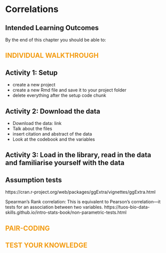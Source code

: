 # Correlations {#sec-cor}

## Intended Learning Outcomes {.unnumbered}

By the end of this chapter you should be able to:


## [Individual Walkthrough]{style="color: #F39C12; text-transform: uppercase;"} {.unnumbered}

## Activity 1: Setup

* create a new project
* create a new Rmd file and save it to your project folder
* delete everything after the setup code chunk 



## Activity 2: Download the data

* Download the data: link
* Talk about the files
* insert citation and abstract of the data
* Look at the codebook and the variables


## Activity 3: Load in the library, read in the data and familiarise yourself with the data


## Assumption tests

https://cran.r-project.org/web/packages/ggExtra/vignettes/ggExtra.html


Spearman’s Rank correlation: This is equivalent to Pearson’s correlation—it tests for an association between two variables.
https://tuos-bio-data-skills.github.io/intro-stats-book/non-parametric-tests.html


## [Pair-coding]{style="color: #F39C12; text-transform: uppercase;"} {.unnumbered}




## [Test your knowledge]{style="color: #F39C12; text-transform: uppercase;"} {.unnumbered}


